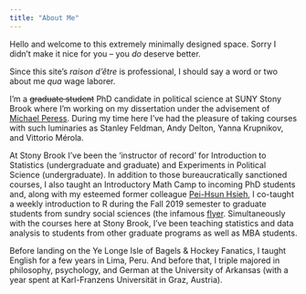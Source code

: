 ```yaml
---
title: "About Me"
---
```


Hello and welcome to this extremely minimally designed space. Sorry I didn't make it nice for you -- you _do_ deserve better. 

Since this site's *raison d'être* is professional, I should say a word or two about me *qua* wage laborer. 

I'm a <s>graduate student</s> PhD candidate in political science at SUNY Stony Brook where I'm working on my dissertation under the advisement of [Michael Peress](http://www.michaelperess.com/). During my time here I've had the pleasure of taking courses with such luminaries as Stanley Feldman, Andy Delton, Yanna Krupnikov, and Vittorio Mérola.

At Stony Brook I've been the 'instructor of record' for Introduction to Statistics (undergraduate and graduate) and Experiments in Political Science (undergraduate). In addition to those bureaucratically sanctioned courses, I also taught an Introductory Math Camp to incoming PhD students and, along with my esteemed former colleague [Pei-Hsun Hsieh](https://phsieh.com/), I co-taught a weekly introduction to R during the Fall 2019 semester to graduate students from sundry social sciences (the infamous [flyer](seven-ds.pdf). Simultaneously with the courses here at Stony Brook, I've been teaching statistics and data analysis to students from other graduate programs as well as MBA students.

Before landing on the Ye Longe Isle of Bagels & Hockey Fanatics, I taught English for a few years in Lima, Peru. And before that, I triple majored in philosophy, psychology, and German at the University of Arkansas (with a year spent at Karl-Franzens Universität in Graz, Austria).